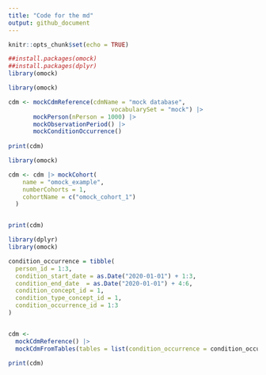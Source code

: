 ```yaml
---
title: "Code for the md"
output: github_document
---
```



```r
knitr::opts_chunk$set(echo = TRUE)
```

```r
##install.packages(omock)
##install.packages(dplyr)
library(omock)
```

```r
library(omock)

cdm <- mockCdmReference(cdmName = "mock database",
                             vocabularySet = "mock") |>
       mockPerson(nPerson = 1000) |> 
       mockObservationPeriod() |>
       mockConditionOccurrence()
                             
print(cdm)
```
```r
library(omock)

cdm <- cdm |> mockCohort(
    name = "omock_example",
    numberCohorts = 1,
    cohortName = c("omock_cohort_1")
  )


print(cdm)
```

```r
library(dplyr)
library(omock)

condition_occurrence = tibble(
  person_id = 1:3,
  condition_start_date = as.Date("2020-01-01") + 1:3,
  condition_end_date  = as.Date("2020-01-01") + 4:6,
  condition_concept_id = 1,
  condition_type_concept_id = 1,
  condition_occurrence_id = 1:3
)


cdm <-
  mockCdmReference() |> 
  mockCdmFromTables(tables = list(condition_occurrence = condition_occurrence))

print(cdm)
```

